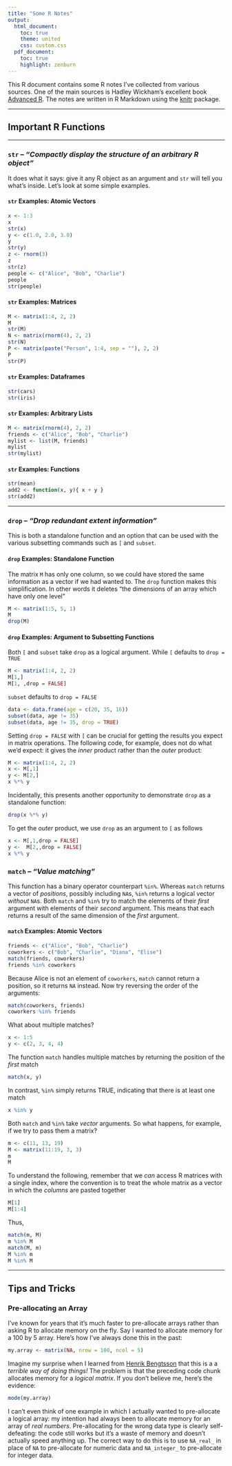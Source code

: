```yaml
---
title: "Some R Notes"
output:
  html_document:
    toc: true
    theme: united
    css: custom.css
  pdf_document:
    toc: true
    highlight: zenburn
---
```

This R document contains some R notes I've collected from various sources. One of the main sources is Hadley Wickham's excellent book [Advanced R](http://adv-r.had.co.nz/). 
The notes are written in R Markdown using the [knitr](http://yihui.name/knitr) package. 

----

## Important R Functions

----

### `str`  -- *"Compactly display the structure of an arbitrary R object"*
It does what it says: give it any R object as an argument and `str` will tell you what's inside. 
Let's look at some simple examples.

#### `str` Examples: Atomic Vectors
```r
x <- 1:3
x
str(x)
y <- c(1.0, 2.0, 3.0)
y
str(y)
z <- rnorm(3)
z
str(z)
people <- c("Alice", "Bob", "Charlie")
people
str(people)
```
#### `str` Examples: Matrices
```r
M <- matrix(1:4, 2, 2)
M
str(M)
N <- matrix(rnorm(4), 2, 2)
str(N)
P <- matrix(paste("Person", 1:4, sep = ""), 2, 2)
P
str(P)
```
#### `str` Examples: Dataframes
```r
str(cars)
str(iris)
```

#### `str` Examples: Arbitrary Lists
```r
M <- matrix(rnorm(4), 2, 2)
friends <- c("Alice", "Bob", "Charlie")
mylist <- list(M, friends)
mylist
str(mylist)
```
#### `str` Examples: Functions
```r
str(mean)
add2 <- function(x, y){ x + y }
str(add2)
```
----

### `drop`  -- *"Drop redundant extent information"*

This is both a standalone function and an option that can be used with the various subsetting commands such as `[` and `subset`. 

#### `drop` Examples: Standalone Function
The matrix `M` has only one column, so we could have stored the same information as a vector if we had wanted to. 
The `drop` function makes this simplification. 
In other words it deletes "the dimensions of an array which have only one level"
```r
M <- matrix(1:5, 5, 1)
M
drop(M)
```

#### `drop` Examples: Argument to Subsetting Functions
Both `[` and `subset` take `drop` as a logical argument.
While `[` defaults to `drop = TRUE`
```r
M <- matrix(1:4, 2, 2)
M[1,]
M[1, ,drop = FALSE]
```
`subset` defaults to `drop = FALSE`
```r
data <- data.frame(age = c(20, 35, 16))
subset(data, age != 35)
subset(data, age != 35, drop = TRUE)
```
Setting `drop = FALSE` with `[` can be crucial for getting the results you expect in matrix operations. 
The following code, for example, does not do what we'd expect: it gives the *inner* product rather than the *outer* product:
```r
M <- matrix(1:4, 2, 2)
x <- M[,1]
y <- M[2,]
x %*% y
```
Incidentally, this presents another opportunity to demonstrate `drop` as a standalone function:
```r
drop(x %*% y)
```
To get the *outer* product, we use `drop` as an argument to `[` as follows
```r
x <- M[,1,drop = FALSE]
y <-  M[2,,drop = FALSE] 
x %*% y 
```

### `match`  -- *"Value matching"*
This function has a binary operator counterpart `%in%`. 
Whereas `match` returns a vector of *positions*, possibly including `NA`s, `%in%` returns a logical vector *without* `NA`s. 
Both `match` and `%in%` try to match the elements of their *first* argument with elements of their *second* argument.
This means that each returns a result of the same dimension of the *first* argument.

#### `match` Examples: Atomic Vectors
```r
friends <- c("Alice", "Bob", "Charlie")
coworkers <- c("Bob", "Charlie", "Diana", "Elise")
match(friends, coworkers)
friends %in% coworkers
```
Because Alice is not an element of `coworkers`, `match` cannot return a position, so it returns `NA` instead.
Now try reversing the order of the arguments:
```r
match(coworkers, friends)
coworkers %in% friends
```
What about multiple matches?
```r
x <- 1:5
y <- c(2, 3, 4, 4)
```
The function `match` handles multiple matches by returning the position of the *first* match
```r
match(x, y)
```
In contrast, `%in%` simply returns TRUE, indicating that there is at least one match
```r
x %in% y
```
Both `match` and `%in%` take *vector* arguments. So what happens, for example, if we try to pass them a matrix?
```r
m <- c(11, 13, 19)
M <- matrix(11:19, 3, 3)
m
M
```
To understand the following, remember that we *can* access R matrices with a single index, where the convention is to treat the whole matrix as a vector in which the *columns* are pasted together 
```r
M[1]
M[1:4]
```
Thus,
```r
match(m, M)
m %in% M
match(M, m)
M %in% m
M %in% M
```


-------------

## Tips and Tricks

### Pre-allocating an Array
I've known for years that it's much faster to pre-allocate arrays rather than asking R to allocate memory on the fly.
Say I wanted to allocate memory for a 100 by 5 array.
Here's how I've always done this in the past:
```r
my.array <- matrix(NA, nrow = 100, ncol = 5)
```
Imagine my surprise when I learned from [Henrik Bengtsson](http://www.r-bloggers.com/pitfall-did-you-really-mean-to-use-matrixnrow-ncol/) that this is a a *terrible way of doing things!*
The problem is that the preceding code chunk allocates memory for a *logical matrix*. If you don't believe me, here's the evidence:
```r
mode(my.array)
```
I can't even think of one example in which I actually wanted to pre-allocate a logical array: my intention had always been to allocate memory for an array of *real numbers*. 
Pre-allocating for the wrong data type is clearly self-defeating: the code still works but it's a waste of memory and doesn't actually speed anything up.
The correct way to do this is to use `NA_real_` in place of `NA` to pre-allocate for numeric data and `NA_integer_` to pre-allocate for integer data. 